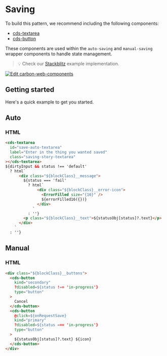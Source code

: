 
<Meta of={savingStories} />

# Saving

To build this pattern, we recommend including the following components:

- [cds-textarea](https://web-components.carbondesignsystem.com/?path=/docs/components-text-area)
- [cds-button](https://web-components.carbondesignsystem.com/?path=/docs/components-button)

These components are used within the `auto-saving` and `manual-saving` wrapper components to handle state management.

> 💡 Check our
> [Stackblitz](https://stackblitz.com/github/carbon-design-system/ibm-products/tree/main/packages/ibm-products-web-components/examples/saving)
> example implementation.

[![Edit carbon-web-components](https://developer.stackblitz.com/img/open_in_stackblitz.svg)](https://stackblitz.com/github/carbon-design-system/ibm-products/tree/main/packages/ibm-products-web-components/examples/saving)

## Getting started

Here's a quick example to get you started.

## Auto

### HTML

```html
<cds-textarea
  id="save-auto-textarea"
  label="Enter in the thing you wanted saved"
  class="saving-story-textarea"
></cds-textarea>
${dirtyInput && status !== 'default'
  ? html`
      <div class="${blockClass}__message">
        ${status === 'fail'
          ? html`
              <div class="${blockClass}__error-icon">
                <ErrorFilled size="{16}" />
                ${errorFilled16({})}
              </div>
            `
          : ''}
        <p class="${blockClass}__text">${statusObj[status]?.text}</p>
      </div>
    `
  : ''}
```

## Manual

### HTML

```html
<div class="${blockClass}__buttons">
  <cds-button
    kind="secondary"
    ?disabled=${status !== 'in-progress'}
    type="button"
  >
    Cancel
  </cds-button>
  <cds-button
    @click=${onRequestSave}
    kind="primary"
    ?disabled=${status === 'in-progress'}
    type="button"
  >
    ${statusObj[status]?.text} ${icon}
  </cds-button>
</div>
```
